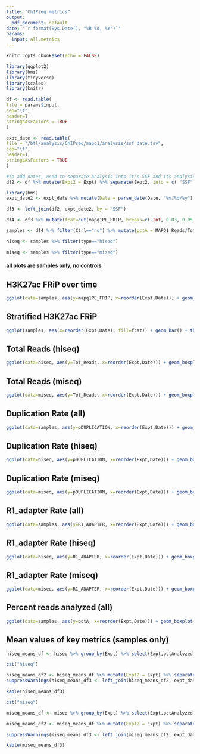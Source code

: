 ```yaml
---
title: "ChIPseq metrics"
output:
  pdf_document: default
date: '`r format(Sys.Date(), "%B %d, %Y")`'
params:
  input: all.metrics
---
```


```r
knitr::opts_chunk$set(echo = FALSE)

library(ggplot2)
library(hms)
library(tidyverse)
library(scales)
library(knitr)

df <- read.table(
file = params$input,
sep="\t",
header=T,
stringsAsFactors = TRUE
)

expt_date <- read.table(
file = "/btl/analysis/ChIPseq/mapq1/analysis/ssf_date.tsv",
sep="\t",
header=T,
stringsAsFactors = TRUE
)

#To add dates, need to separate Analysis into it's SSF and its analysis_label
df2 <- df %>% mutate(Expt2 = Expt) %>% separate(Expt2, into = c( "SSF" , "type", "version" ), sep = "_" )

library(hms)
expt_date2 <- expt_date %>% mutate(Date = parse_date(Date, "%m/%d/%y"))

df3 <- left_join(df2, expt_date2, by = "SSF")

df4 <- df3 %>% mutate(fcat=cut(mapq1PE_FRIP, breaks=c(-Inf, 0.03, 0.05, 0.1, Inf), labels=c("<3%","3%<X<5%", "5%<X<10%",">10%")))

samples <- df4 %>% filter(Ctrl=="no") %>% mutate(pctA = MAPQ1_Reads/Tot_Reads)

hiseq <- samples %>% filter(type=="hiseq")

miseq <- samples %>% filter(type=="miseq")

```

#### all plots are samples only, no controls

##

## H3K27ac FRiP over time 

```r
ggplot(data=samples, aes(y=mapq1PE_FRIP, x=reorder(Expt,Date))) + geom_boxplot() + theme(axis.text.x = element_text(angle = 90, hjust = 1))
```

## Stratified H3K27ac FRiP 

```r
ggplot(samples, aes(x=reorder(Expt,Date), fill=fcat)) + geom_bar() + theme(axis.text.x = element_text(angle = 90, hjust = 1))
````

## Total Reads (hiseq)

```r
ggplot(data=hiseq, aes(y=Tot_Reads, x=reorder(Expt,Date))) + geom_boxplot() + theme(axis.text.x = element_text(angle = 90, hjust = 1))
```

## Total Reads (miseq)

```r
ggplot(data=miseq, aes(y=Tot_Reads, x=reorder(Expt,Date))) + geom_boxplot() + theme(axis.text.x = element_text(angle = 90, hjust = 1))
```

## Duplication Rate (all)

```r
ggplot(data=samples, aes(y=pDUPLICATION, x=reorder(Expt,Date))) + geom_boxplot() + theme(axis.text.x = element_text(angle = 90, hjust = 1))
```


## Duplication Rate (hiseq)

```r
ggplot(data=hiseq, aes(y=pDUPLICATION, x=reorder(Expt,Date))) + geom_boxplot() + theme(axis.text.x = element_text(angle = 90, hjust = 1))
```


## Duplication Rate (miseq)

```r
ggplot(data=miseq, aes(y=pDUPLICATION, x=reorder(Expt,Date))) + geom_boxplot() + theme(axis.text.x = element_text(angle = 90, hjust = 1))
```

## R1_adapter Rate (all)

```r
ggplot(data=samples, aes(y=R1_ADAPTER, x=reorder(Expt,Date))) + geom_boxplot() + theme(axis.text.x = element_text(angle = 90, hjust = 1))
```

## R1_adapter Rate (hiseq)

```r
ggplot(data=hiseq, aes(y=R1_ADAPTER, x=reorder(Expt,Date))) + geom_boxplot() + theme(axis.text.x = element_text(angle = 90, hjust = 1))
```

## R1_adapter Rate (miseq)

```r
ggplot(data=miseq, aes(y=R1_ADAPTER, x=reorder(Expt,Date))) + geom_boxplot() + theme(axis.text.x = element_text(angle = 90, hjust = 1))
```

## Percent reads analyzed (all)

```r
ggplot(data=samples, aes(y=pctA, x=reorder(Expt,Date))) + geom_boxplot() + theme(axis.text.x = element_text(angle = 90, hjust = 1))
```


## Mean values of key metrics (samples only)

```r
hiseq_means_df <- hiseq %>% group_by(Expt) %>% select(Expt,pctAnalyzed,mapq1PE_FRIP,R1_ADAPTER,pDUPLICATION) %>% summarize_if(is.numeric,funs(mean)) %>% transmute(Expt = Expt, H3K27ac_FRIP = percent(mapq1PE_FRIP) ,R1_ADAPTER = percent(R1_ADAPTER) ,pDUPLICATION = percent(pDUPLICATION), pctAnalyzed = percent(pctAnalyzed))

cat("hiseq")

hiseq_means_df2 <- hiseq_means_df %>% mutate(Expt2 = Expt) %>% separate(Expt2, into = c( "SSF" , "type", "version" ), sep = "_" )
suppressWarnings(hiseq_means_df3 <- left_join(hiseq_means_df2, expt_date2, by = "SSF") %>% arrange(desc(Date)) %>% select(Expt,pctAnalyzed,H3K27ac_FRIP,R1_ADAPTER,pDUPLICATION,Date))

kable(hiseq_means_df3)

cat("miseq")

miseq_means_df <- miseq %>% group_by(Expt) %>% select(Expt,pctAnalyzed,mapq1PE_FRIP,R1_ADAPTER,pDUPLICATION) %>% summarize_if(is.numeric,funs(mean)) %>% transmute(Expt = Expt, H3K27ac_FRIP = percent(mapq1PE_FRIP) ,R1_ADAPTER = percent(R1_ADAPTER) ,pDUPLICATION = percent(pDUPLICATION), pctAnalyzed = percent(pctAnalyzed))

miseq_means_df2 <- miseq_means_df %>% mutate(Expt2 = Expt) %>% separate(Expt2, into = c( "SSF" , "type", "version" ), sep = "_" ) 

suppressWarnings(miseq_means_df3 <- left_join(miseq_means_df2, expt_date2, by = "SSF") %>% arrange(desc(Date)) %>% select(Expt,pctAnalyzed,H3K27ac_FRIP,R1_ADAPTER,pDUPLICATION,Date))

kable(miseq_means_df3)
```
